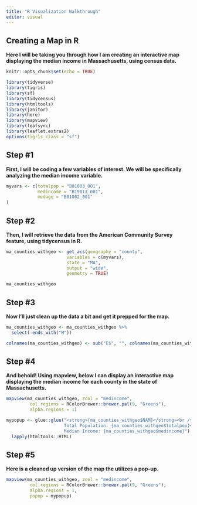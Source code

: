 ```yaml
---
title: "R Visualization Walkthrough"
editor: visual
---
```


## Creating a Map in R

**Here I will be taking you through how I am creating an interactive map displaying the median income in Massachusetts, using census data.**

```r

knitr::opts_chunk$set(echo = TRUE)

library(tidyverse)
library(tigris)
library(sf)
library(tidycensus)
library(htmltools)
library(janitor)
library(here)
library(mapview)
library(leafsync)
library(leaflet.extras2)
options(tigris_class = "sf")


```

## Step #1

**First, I will be coding a few variables of interest. We will be specifically analyzing the median income variable.**

```r
myvars <- c(totalpop = "B01003_001",
            medincome = "B19013_001",
            medage = "B01002_001"
)
```

## Step #2

**Then, I will retrieve the data from the American Community Survey feature, using tidycensus in R.**

```r
ma_counties_withgeo <- get_acs(geography = "county",
                       variables = c(myvars),
                       state = "MA",
                       output = "wide",
                       geometry = TRUE)

ma_counties_withgeo
```

## Step #3

**Now I'll just clean up the data a bit and get it prepped for the map.**

```r
ma_counties_withgeo <- ma_counties_withgeo %>%
  select(-ends_with("M"))
```

```r

colnames(ma_counties_withgeo) <- sub("E$", "", colnames(ma_counties_withgeo))

```

## Step #4

**And behold! Using mapview, below I can display an interactive map displaying the median income for each county in the state of Massachusetts.**

```r
mapview(ma_counties_withgeo, zcol = "medincome", 
         col.regions = RColorBrewer::brewer.pal(9, "Greens"), 
         alpha.regions = 1)
```

```r
mypopup <- glue::glue("<strong>{ma_counties_withgeo$NAM}</strong><br />
                      Total Population: {ma_counties_withgeo$totalpop}<br />
                      Median Income: {ma_counties_withgeo$medincome}") %>% 
  lapply(htmltools::HTML)

```

## Step #5

**Here is a cleaned up version of the map the utilizes a pop-up.**

```r
mapview(ma_counties_withgeo, zcol = "medincome", 
         col.regions = RColorBrewer::brewer.pal(9, "Greens"), 
         alpha.regions = 1,
         popup = mypopup)
```
